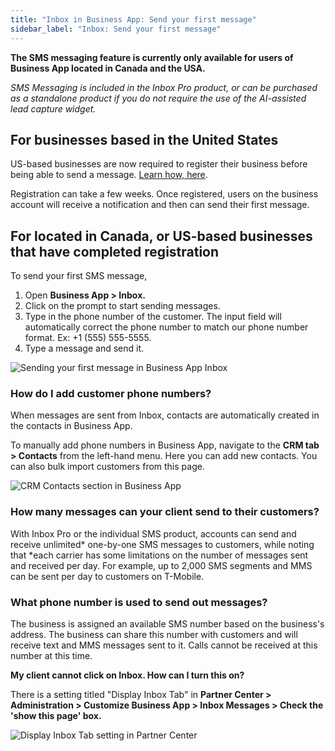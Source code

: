 ```yaml
---
title: "Inbox in Business App: Send your first message"
sidebar_label: "Inbox: Send your first message"
---
```


**The SMS messaging feature is currently only available for users of Business App located in Canada and the USA.**

*SMS Messaging is included in the Inbox Pro product, or can be purchased as a standalone product if you do not require the use of the AI-assisted lead capture widget.*

## For businesses based in the United States

US-based businesses are now required to register their business before being able to send a message. [Learn how, here](/business-app/us-business-registration).

Registration can take a few weeks. Once registered, users on the business account will receive a notification and then can send their first message.

## For located in Canada, or US-based businesses that have completed registration

To send your first SMS message,

1. Open **Business App > Inbox.**
2. Click on the prompt to start sending messages.
3. Type in the phone number of the customer. The input field will automatically correct the phone number to match our phone number format. Ex: +1 (555) 555-5555.
4. Type a message and send it.

![Sending your first message in Business App Inbox](./img/inbox/send-first-message.png)

### How do I add customer phone numbers?

When messages are sent from Inbox, contacts are automatically created in the contacts in Business App.

To manually add phone numbers in Business App, navigate to the **CRM tab > Contacts** from the left-hand menu. Here you can add new contacts. You can also bulk import customers from this page.

![CRM Contacts section in Business App](./img/inbox/contacts-section.png)

### How many messages can your client send to their customers?

With Inbox Pro or the individual SMS product, accounts can send and receive unlimited* one-by-one SMS messages to customers, while noting that *each carrier has some limitations on the number of messages sent and received per day. For example, up to 2,000 SMS segments and MMS can be sent per day to customers on T-Mobile.

### What phone number is used to send out messages?

The business is assigned an available SMS number based on the business's address. The business can share this number with customers and will receive text and MMS messages sent to it. Calls cannot be received at this number at this time.

**My client cannot click on Inbox. How can I turn this on?**

There is a setting titled "Display Inbox Tab" in **Partner Center > Administration > Customize Business App > Inbox Messages > Check the 'show this page' box.**

![Display Inbox Tab setting in Partner Center](./img/inbox/display-inbox-tab.png)